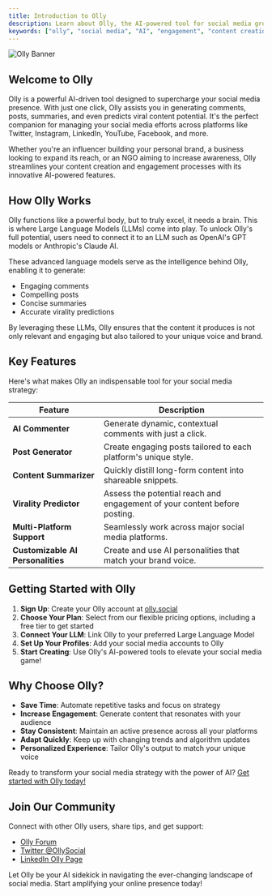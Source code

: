 ```yaml
---
title: Introduction to Olly
description: Learn about Olly, the AI-powered tool for social media growth and engagement.
keywords: ["olly", "social media", "AI", "engagement", "content creation"]
---
```


![Olly Banner](/images/banner.png "Olly - AI-Powered Social Media Growth")

## Welcome to Olly

Olly is a powerful AI-driven tool designed to supercharge your social media presence. With just one click, Olly assists you in generating comments, posts, summaries, and even predicts viral content potential. It's the perfect companion for managing your social media efforts across platforms like Twitter, Instagram, LinkedIn, YouTube, Facebook, and more.

Whether you're an influencer building your personal brand, a business looking to expand its reach, or an NGO aiming to increase awareness, Olly streamlines your content creation and engagement processes with its innovative AI-powered features.

<CardGrid>
  <Card
    subtitle="Getting Started"
    title="Installation"
    description="Learn how to install and set up Olly for your social media accounts."
    href="/docs/installation"
  />
  <Card
    subtitle="Features"
    title="AI-Powered Tools"
    description="Explore Olly's AI-driven features for content creation and engagement."
    href="https://www.olly.social/dashboard/tools"
  />
  <Card
    subtitle="Support"
    title="Olly Community"
    description="Join our community for tips, tricks, and support from other Olly users."
    href="https://discord.gg/Phg8nwJEek"
    external={true}
  />
</CardGrid>

## How Olly Works

Olly functions like a powerful body, but to truly excel, it needs a brain. This is where Large Language Models (LLMs) come into play. To unlock Olly's full potential, users need to connect it to an LLM such as OpenAI's GPT models or Anthropic's Claude AI.

These advanced language models serve as the intelligence behind Olly, enabling it to generate:

- Engaging comments
- Compelling posts
- Concise summaries
- Accurate virality predictions

By leveraging these LLMs, Olly ensures that the content it produces is not only relevant and engaging but also tailored to your unique voice and brand.

## Key Features

Here's what makes Olly an indispensable tool for your social media strategy:

| Feature | Description |
|---------|-------------|
| **AI Commenter** | Generate dynamic, contextual comments with just a click. |
| **Post Generator** | Create engaging posts tailored to each platform's unique style. |
| **Content Summarizer** | Quickly distill long-form content into shareable snippets. |
| **Virality Predictor** | Assess the potential reach and engagement of your content before posting. |
| **Multi-Platform Support** | Seamlessly work across major social media platforms. |
| **Customizable AI Personalities** | Create and use AI personalities that match your brand voice. |

## Getting Started with Olly

1. **Sign Up**: Create your Olly account at [olly.social](https://olly.social)
2. **Choose Your Plan**: Select from our flexible pricing options, including a free tier to get started
3. **Connect Your LLM**: Link Olly to your preferred Large Language Model
4. **Set Up Your Profiles**: Add your social media accounts to Olly
5. **Start Creating**: Use Olly's AI-powered tools to elevate your social media game!

## Why Choose Olly?

- **Save Time**: Automate repetitive tasks and focus on strategy
- **Increase Engagement**: Generate content that resonates with your audience
- **Stay Consistent**: Maintain an active presence across all your platforms
- **Adapt Quickly**: Keep up with changing trends and algorithm updates
- **Personalized Experience**: Tailor Olly's output to match your unique voice

Ready to transform your social media strategy with the power of AI? [Get started with Olly today!](/docs/getting-started/quickstart)

## Join Our Community

Connect with other Olly users, share tips, and get support:

- [Olly Forum](https://forum.olly.social)
- [Twitter @OllySocial](https://twitter.com/OllySocial)
- [LinkedIn Olly Page](https://www.linkedin.com/company/olly-social)

Let Olly be your AI sidekick in navigating the ever-changing landscape of social media. Start amplifying your online presence today!